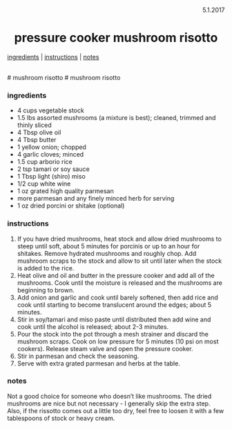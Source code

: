 <p align="right">5.1.2017</p>

<h1 align="center">pressure cooker mushroom risotto</h1>

<div align="center">
  <a href="#ingredients">ingredients</a> | 
  <a href="#instructions">instructions</a> | 
  <a href="#notes">notes</a>
</div>
<br>
# mushroom risotto
# mushroom risotto

### ingredients
- 4 cups vegetable stock
- 1.5 lbs assorted mushrooms (a mixture is best); cleaned, trimmed and thinly sliced
- 4 Tbsp olive oil
- 4 Tbsp butter
- 1 yellow onion; chopped
- 4 garlic cloves; minced
- 1.5 cup arborio rice
- 2 tsp tamari or soy sauce
- 1 Tbsp light (shiro) miso
- 1/2 cup white wine
- 1 oz grated high quality parmesan
- more parmesan and any finely minced herb for serving
- 1 oz dried porcini or shitake (optional)

### instructions
1. If you have dried mushrooms, heat stock and allow dried mushrooms to steep until soft, about 5 minutes for 
porcinis or up to an hour for shitakes. Remove hydrated mushrooms and roughly chop. Add mushroom scraps to the stock 
and allow to sit until later when the stock is added to the rice. 
1. Heat olive and oil and butter in the pressure cooker and add all of the mushrooms. Cook until the moisture is 
released and the mushrooms are beginning to brown. 
1. Add onion and garlic and cook until barely softened, then add rice and cook until starting to become translucent 
around the edges; about 5 minutes. 
1. Stir in soy/tamari and miso paste until distributed then add wine and cook until the alcohol is released; about 
2-3 minutes. 
1. Pour the stock into the pot through a mesh strainer and discard the mushroom scraps. Cook on low pressure for 5 
minutes (10 psi on most cookers). Release steam valve and open the pressure cooker. 
1. Stir in parmesan and check the seasoning. 
1. Serve with extra grated parmesan and herbs at the table.

### notes
Not a good choice for someone who doesn't like mushrooms.  The dried mushrooms are nice but not necessary - I 
generally skip the extra step. Also, if the rissotto comes out a little too dry, feel free to loosen it with a 
few tablespoons of stock or heavy cream.
